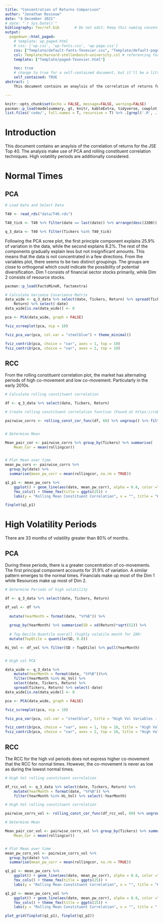 ```yaml
---
title: "Concentration of Returns Comparison"
author: "Jonathan Rossouw"
date: "4 December 2021"
# date: "`r Sys.Date()`"
bibliography: Tex/ref.bib       # Do not edit: Keep this naming convention and location.
output:
  pagedown::html_paged:
    # template: wp_paged.html
    # css: ['wp.css', 'wp-fonts.css', 'wp-page.css']
    css: ["Template/default-fonts-Texevier.css", "Template/default-page-Texevier.css", "Template/default-Texevier.css"]
    csl: Template/harvard-stellenbosch-university.csl # referencing format used.
    template: ["Template/paged-Texevier.html"]

    toc: true
    # change to true for a self-contained document, but it'll be a litte slower for Pandoc to render
    self_contained: TRUE
abstract: |
    This document contains an anaylsis of the correlation of returns for the JSE Top 40. The analysis make use of PCA and rolling constituent correlation techniques. High volatility periods are additionally considered.

---
```


```r
knitr::opts_chunk$set(echo = FALSE, message=FALSE, warning=FALSE)
pacman::p_load(modelsummary, gt, knitr, kableExtra, tidyverse, cowplot, glue, fmxdat)
list.files('code/', full.names = T, recursive = T) %>% .[grepl('.R', .)] %>% as.list() %>% walk(~source(.))

```

\newpage

# Introduction {-}

This document contains an anaylsis of the correlation of returns for the JSE Top 40. The analysis make use of PCA and rolling constituent correlation techniques. High volatility periods are additionally considered.


# Normal Times

## PCA


```r
# Load Data and Select Data

T40 <- read_rds("data/T40.rds")

T40_tick <- T40 %>% filter(date == last(date)) %>% arrange(desc(J200)) %>%  top_n(40, J200) %>% pull(Tickers) %>% unique()

q_3_data <- T40 %>% filter(Tickers %in% T40_tick)

```

Following the PCA scree plot, the first principle component explains 25.9\% of variation in the data, while the second explains 8.2\%. The rest of the components gradually explain less but not insignificant amounts. This means that the data is not concentrated in a few directions. From the variables plot, there seems to be two distinct groupings. The groups are close to orthogonal which could indicate the possibility of potential diversification. Dim 1 consists of financial sector stocks primarily, while Dim 2 consists of resource stocks.

```r

pacman::p_load(FactoMineR, factoextra)

# Calculate Variance Covariance Matrix 
data_wide <- q_3_data %>% select(date, Tickers, Return) %>% spread(Tickers, 
    Return) %>% select(-date)
data_wide[is.na(data_wide)] <- 0

pca <- PCA(data_wide, graph = FALSE)

fviz_screeplot(pca, ncp = 10)

fviz_pca_var(pca, col.var = "steelblue") + theme_minimal()

fviz_contrib(pca, choice = "var", axes = 1, top = 10)
fviz_contrib(pca, choice = "var", axes = 2, top = 10)
```



## RCC

From the rolling constituent correlation plot, the market has alternating periods of high co-movement and low co-movement. Particularly in the early 2010s.

```r
# Calculate rolling constituent correlation

df <- q_3_data %>% select(date, Tickers, Return) 

# Create rolling constituent correlation function (Found at https://robotwealth.com/rolling-mean-correlations-in-the-tidyverse/)

pairwise_corrs <- rolling_const_cor_func(df, 60) %>% ungroup() %>% filter(date > as.Date("2008/03/28"))


# Determine Mean 

Mean_pair_cor <- pairwise_corrs %>% group_by(Tickers) %>% summarise(
    Mean_Cor = mean(rollingcor)) 


# Plot Mean over time
mean_pw_cors <- pairwise_corrs %>%
  group_by(date) %>%
  summarise(mean_pw_corr = mean(rollingcor, na.rm = TRUE))

q1_p1 <- mean_pw_cors %>% 
    ggplot() + geom_line(aes(date, mean_pw_corr), alpha = 0.8, color ="steelblue") +
    fmx_cols() + theme_fmx(title = ggpts(25)) + 
    labs(y = "Rolling Mean Constituent Correlation", x = "", title = "60-day Mean Rolling Constituent Correlation")

finplot(q1_p1)

```



# High Volatility Periods

There are 33 months of volatility greater than 80\% of months.

## PCA

During these periods, there is a greater concentration of co-movements. The first principal component accounts for 31.9\% of variation. A similar pattern emerges to the normal times. Financials make up most of the Dim 1 while Resources make up most of Dim 2.

```r
# Determine Periods of high volatility

df <- q_3_data %>% select(date, Tickers, Return) 

df_vol <- df %>% 
  
  mutate(YearMonth = format(date, "%Y%B")) %>% 
  
  group_by(YearMonth) %>% summarise(SD = sd(Return)*sqrt(52)) %>%
  
  # Top Decile Quantile overall (highly volatile month for ZAR:
  mutate(TopQtile = quantile(SD, 0.8))

Hi_Vol <- df_vol %>% filter(SD > TopQtile) %>% pull(YearMonth)


# High col PCA

data_wide <- q_3_data %>% 
    mutate(YearMonth = format(date, "%Y%B"))%>% 
    filter(YearMonth %in% Hi_Vol) %>% 
    select(date, Tickers, Return) %>%
    spread(Tickers, Return) %>% select(-date)
data_wide[is.na(data_wide)] <- 0

pca <- PCA(data_wide, graph = FALSE)

fviz_screeplot(pca, ncp = 10)

fviz_pca_var(pca, col.var = "steelblue", title = "High Vol Variables - PCA") + theme_minimal()

fviz_contrib(pca, choice = "var", axes = 1, top = 10, title = "High Vol Contributions of variables to Dim-1")
fviz_contrib(pca, choice = "var", axes = 2, top = 10, title = "High Vol Contributions of variables to Dim-2")

```


## RCC

The RCC for the high vol periods does not express higher co-movement that the RCC for normal times. However, the co-movement is never as low as during the lowest normal times.

```r

# High Vol rolling constituent correlation

df_rcc_vol <- q_3_data %>% select(date, Tickers, Return) %>% 
    mutate(YearMonth = format(date, "%Y%B")) %>% 
    filter(YearMonth %in% Hi_Vol) %>% select(-YearMonth)

# High Vol rolling constituent correlation

pairwise_corrs_vol <- rolling_const_cor_func(df_rcc_vol, 60) %>% ungroup() %>% filter(date > as.Date("2008/03/28"))

# Determine Mean 

Mean_pair_cor_vol <- pairwise_corrs_vol %>% group_by(Tickers) %>% summarise(
    Mean_Cor = mean(rollingcor)) 


# Plot Mean over time
mean_pw_cors_vol <- pairwise_corrs_vol %>%
  group_by(date) %>%
  summarise(mean_pw_corr = mean(rollingcor, na.rm = TRUE))

q1_p1 <- mean_pw_cors %>% 
    ggplot() + geom_line(aes(date, mean_pw_corr), alpha = 0.8, color ="steelblue") +
    fmx_cols() + theme_fmx(title = ggpts(25)) + 
    labs(y = "Rolling Mean Constituent Correlation", x = "", title = "60-day Mean Rolling Constituent Correlation", subtitle = "Normal Times") + theme_fmx()

q1_p2 <- mean_pw_cors_vol %>% 
    ggplot() + geom_line(aes(date, mean_pw_corr), alpha = 0.8, color ="steelblue") +
    fmx_cols() + theme_fmx(title = ggpts(25)) + 
    labs(y = "Rolling Mean Constituent Correlation", x = "", title = "   ", subtitle = "High Vol Times") + theme_fmx()

plot_grid(finplot(q1_p1), finplot(q1_p2))

```
